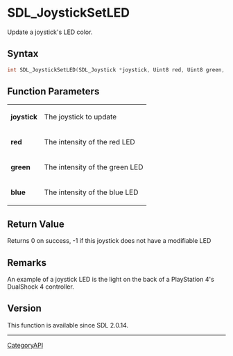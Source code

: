 = SDL_JoystickSetLED =

Update a joystick's LED color.

== Syntax ==

<syntaxhighlight lang='c'>
int SDL_JoystickSetLED(SDL_Joystick *joystick, Uint8 red, Uint8 green, Uint8 blue);
</syntaxhighlight>

== Function Parameters ==

{|
|'''joystick'''
|The joystick to update
|-
|'''red'''
|The intensity of the red LED
|-
|'''green'''
|The intensity of the green LED
|-
|'''blue'''
|The intensity of the blue LED
|}

== Return Value ==

Returns 0 on success, -1 if this joystick does not have a modifiable LED

== Remarks ==

An example of a joystick LED is the light on the back of a PlayStation 4's
DualShock 4 controller.

== Version ==

This function is available since SDL 2.0.14.

----
[[CategoryAPI]]


